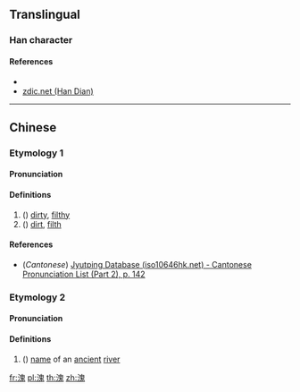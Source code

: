 {{character info/new}}
==Translingual==

===Han character===
{{Han char|rn=85|rad=水|as=10|sn=13|four=36113|canj=EHUI|ids=⿰氵鬼}}

====References====
* {{Han ref|kx=0641.190|dkj=17997|dj=1048.210|hdz=31701.050|uh=6EBE|ud=28350|bh=DE5A|bd=56922}}
* [http://www.zdic.net/z/1d/js/6EBE.htm zdic.net (Han Dian)]

----

==Chinese==
{{zh-forms}}

===Etymology 1===
====Pronunciation====
{{zh-pron
|m=āi
|c=aai1,ngaai1
|mc=y
|oc=y
|ma=
|cat=a
}}

====Definitions====
{{zh-hanzi}}

# ({{zh-only|溾浽}}) [[dirty]], [[filthy]]
# ({{zh-only|溾浽}}) [[dirt]], [[filth]]

====References====
* (''Cantonese'') [http://www.iso10646hk.net/jp/document/download.jsp Jyutping Database (iso10646hk.net) - Cantonese Pronunciation List (Part 2), p. 142]

===Etymology 2===
====Pronunciation====
{{zh-pron
|m=āi
|c=aai1,ngaai1
|ma=
|cat=pn
}}

====Definitions====
{{zh-hanzi}}

# {{lb|zh|archaic}} ({{zh-only|溾水}}) [[name]] of an [[ancient]] [[river]]

[[fr:溾]]
[[pl:溾]]
[[th:溾]]
[[zh:溾]]